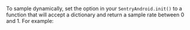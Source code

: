 To sample dynamically, set the <PlatformIdentifier name="traces-sampler" /> option in your `SentryAndroid.init()` to a function that will accept a <PlatformIdentifier name="sampling-context" /> dictionary and return a sample rate between 0 and 1. For example:

<PlatformContent includePath="performance/traces-sampler-as-sampler" />
